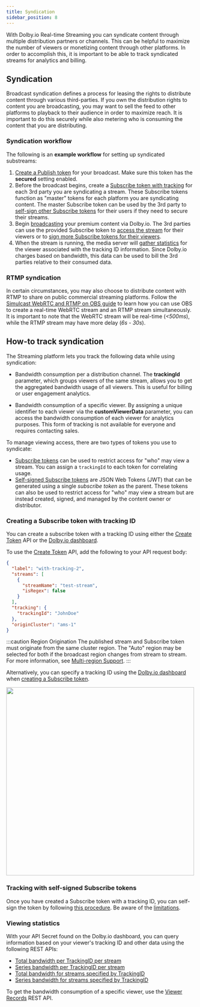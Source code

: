 ```yaml
---
title: Syndication
sidebar_position: 8
---
```


With Dolby.io Real-time Streaming you can syndicate content through multiple distribution partners or channels. This can be helpful to maximize the number of viewers or monetizing content through other platforms. In order to accomplish this, it is important to be able to track syndicated streams for analytics and billing.

## Syndication

Broadcast syndication defines a process for leasing the rights to distribute content through various third-parties. If you own the distribution rights to content you are broadcasting, you may want to sell the feed to other platforms to playback to their audience in order to maximize reach. It is important to do this securely while also metering who is consuming the content that you are distributing.

### Syndication workflow

The following is an **example workflow** for setting up syndicated substreams:

1. [Create a Publish token](/millicast/streaming-dashboard/managing-your-tokens.mdx) for your broadcast. Make sure this token has the **secured** setting enabled.
2. Before the broadcast begins, create a [Subscribe token with tracking](#creating-a-subscribe-token-with-tracking-id) for each 3rd party you are syndicating a stream. These Subscribe tokens function as "master" tokens for each platform you are syndicating content. The master Subscribe token can be used by the 3rd party to [self-sign other Subscribe tokens](/millicast/streaming-dashboard/subscribe-tokens.mdx#self-signing-subscribe-tokens) for their users if they need to secure their streams.
3. Begin [broadcasting](/millicast/broadcast/index.mdx) your premium content via Dolby.io. The 3rd parties can use the provided Subscribe token to [access the stream](/millicast/playback/index.mdx) for their viewers or to [sign more Subscribe tokens for their viewers](/millicast/streaming-dashboard/subscribe-tokens.mdx#self-signing-subscribe-tokens).
4. When the stream is running, the media server will [gather statistics](#viewing-statistics) for the viewer associated with the tracking ID information. Since Dolby.io charges based on bandwidth, this data can be used to bill the 3rd parties relative to their consumed data.

### RTMP syndication

In certain circumstances, you may also choose to distribute content with RTMP to share on public commercial streaming platforms. Follow the [Simulcast WebRTC and RTMP on OBS guide](/millicast/broadcast/software-encoders/obs/index.mdx#multi-bitrate-simulcast-contribution) to learn how you can use OBS to create a real-time WebRTC stream and an RTMP stream simultaneously. It is important to note that the WebRTC stream will be real-time (_\<500ms_), while the RTMP stream may have more delay (_6s - 30s_).

## How-to track syndication

The Streaming platform lets you track the following data while using syndication:

- Bandwidth consumption per a distribution channel. The **trackingId** parameter, which groups viewers of the same stream, allows you to get the aggregated bandwidth usage of all viewers. This is useful for billing or user engagement analytics.

- Bandwidth consumption of a specific viewer. By assigning a unique identifier to each viewer via the **customViewerData** parameter, you can access the bandwidth consumption of each viewer for analytics purposes. This form of tracking is not available for everyone and requires contacting sales.

To manage viewing access, there are two types of tokens you use to syndicate:

- [Subscribe tokens](/millicast/streaming-dashboard/token-api.mdx#creating-subscribe-tokens) can be used to restrict access for "who" may view a stream. You can assign a `trackingId` to each token for correlating usage.
- [Self-signed Subscribe tokens](/millicast/streaming-dashboard/token-api.mdx#self-sign-subscribe-tokens) are JSON Web Tokens (JWT) that can be generated using a single _subscribe token_ as the parent. These tokens can also be used to restrict access for "who" may view a stream but are instead created, signed, and managed by the content owner or distributor.

### Creating a Subscribe token with tracking ID

You can create a subscribe token with a tracking ID using either the [Create Token](/millicast/api/subscribe-token-v-1-create-token.api.mdx) API or the [Dolby.io dashboard](https://dashboard.dolby.io/).

To use the [Create Token](/millicast/api/subscribe-token-v-1-create-token.api.mdx) API, add the following to your API request body:

```json title="Request body for Create Token"
{
  "label": "with-tracking-2",
  "streams": [
    {
      "streamName": "test-stream",
      "isRegex": false
    }
  ],
  "tracking": {
    "trackingId": "JohnDoe"
  },
  "originCluster": "ams-1"
}
```

:::caution Region Origination
The published stream and Subscribe token must originate from the same cluster region. The "Auto" region may be selected for both if the broadcast region changes from stream to stream. For more information, see [Multi-region Support](/millicast/distribution/multi-region-support/index.mdx).
:::

Alternatively, you can specify a tracking ID using the [Dolby.io dashboard](https://dashboard.dolby.io/) when [creating a Subscribe token](/millicast/streaming-dashboard/subscribe-tokens.mdx#creating-a-subscribe-token).


<div class="center-container">
  <img src={Sub2} width="500" />
</div>

### Tracking with self-signed Subscribe tokens

Once you have created a Subscribe token with a tracking ID, you can self-sign the token by following [this procedure](/millicast/streaming-dashboard/subscribe-tokens.mdx#creating-a-self-signed-token). Be aware of the [limitations](/millicast/streaming-dashboard/subscribe-tokens.mdx#limitations).

### Viewing statistics

With your API Secret found on the Dolby.io dashboard, you can query information based on your viewer's tracking ID and other data using the following REST APIs:

- [Total bandwidth per TrackingID per stream](/millicast/api/analytics-get-tracking-total-for-streams.api.mdx)
- [Series bandwidth per TrackingID per stream](/millicast/api/analytics-get-tracking-series-for-streams.api.mdx)
- [Total bandwidth for streams specified by TrackingID](/millicast/api/analytics-get-total-bandwidth-for-tracking-id.api.mdx)
- [Series bandwidth for streams specified by TrackingID](/millicast/api/analytics-get-series-bandwidth-for-tracking-id.api.mdx)

To get the bandwidth consumption of a specific viewer, use the [Viewer Records](/millicast/api/reporting/records-get-viewer-records.api.mdx) REST API.

